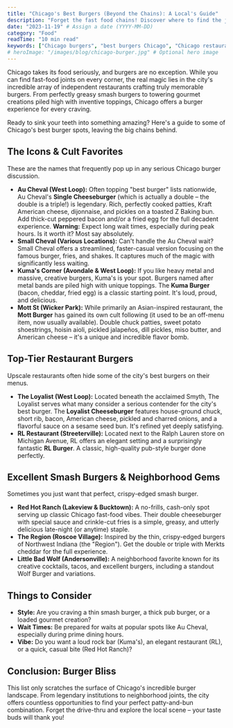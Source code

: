 ```yaml
---
title: "Chicago's Best Burgers (Beyond the Chains): A Local's Guide"
description: "Forget the fast food chains! Discover where to find the juiciest, most flavorful, and unique burgers Chicago has to offer, from smash burgers to gourmet creations."
date: "2023-11-19" # Assign a date (YYYY-MM-DD)
category: "Food"
readTime: "10 min read"
keywords: ["Chicago burgers", "best burgers Chicago", "Chicago restaurants", "Au Cheval burger", "Kuma's Corner", "Chicago food guide", "smash burger Chicago", "gourmet burger"]
# heroImage: "/images/blog/chicago-burger.jpg" # Optional hero image
---
```


Chicago takes its food seriously, and burgers are no exception. While you can find fast-food joints on every corner, the real magic lies in the city's incredible array of independent restaurants crafting truly memorable burgers. From perfectly greasy smash burgers to towering gourmet creations piled high with inventive toppings, Chicago offers a burger experience for every craving.

Ready to sink your teeth into something amazing? Here's a guide to some of Chicago's best burger spots, leaving the big chains behind.

## The Icons & Cult Favorites

These are the names that frequently pop up in any serious Chicago burger discussion.

*   **Au Cheval (West Loop):** Often topping "best burger" lists nationwide, Au Cheval's **Single Cheeseburger** (which is actually a double – the double is a triple!) is legendary. Rich, perfectly cooked patties, Kraft American cheese, dijonnaise, and pickles on a toasted Z Baking bun. Add thick-cut peppered bacon and/or a fried egg for the full decadent experience. **Warning:** Expect long wait times, especially during peak hours. Is it worth it? Most say absolutely.
*   **Small Cheval (Various Locations):** Can't handle the Au Cheval wait? Small Cheval offers a streamlined, faster-casual version focusing on the famous burger, fries, and shakes. It captures much of the magic with significantly less waiting.
*   **Kuma's Corner (Avondale & West Loop):** If you like heavy metal and massive, creative burgers, Kuma's is your spot. Burgers named after metal bands are piled high with unique toppings. The **Kuma Burger** (bacon, cheddar, fried egg) is a classic starting point. It's loud, proud, and delicious.
*   **Mott St (Wicker Park):** While primarily an Asian-inspired restaurant, the **Mott Burger** has gained its own cult following (it used to be an off-menu item, now usually available). Double chuck patties, sweet potato shoestrings, hoisin aioli, pickled jalapeños, dill pickles, miso butter, and American cheese – it's a unique and incredible flavor bomb.

## Top-Tier Restaurant Burgers

Upscale restaurants often hide some of the city's best burgers on their menus.

*   **The Loyalist (West Loop):** Located beneath the acclaimed Smyth, The Loyalist serves what many consider a serious contender for the city's best burger. The **Loyalist Cheeseburger** features house-ground chuck, short rib, bacon, American cheese, pickled and charred onions, and a flavorful sauce on a sesame seed bun. It's refined yet deeply satisfying.
*   **RL Restaurant (Streeterville):** Located next to the Ralph Lauren store on Michigan Avenue, RL offers an elegant setting and a surprisingly fantastic **RL Burger**. A classic, high-quality pub-style burger done perfectly.

## Excellent Smash Burgers & Neighborhood Gems

Sometimes you just want that perfect, crispy-edged smash burger.

*   **Red Hot Ranch (Lakeview & Bucktown):** A no-frills, cash-only spot serving up classic Chicago fast-food vibes. Their double cheeseburger with special sauce and crinkle-cut fries is a simple, greasy, and utterly delicious late-night (or anytime) staple.
*   **The Region (Roscoe Village):** Inspired by the thin, crispy-edged burgers of Northwest Indiana (the "Region"). Get the double or triple with Merkts cheddar for the full experience.
*   **Little Bad Wolf (Andersonville):** A neighborhood favorite known for its creative cocktails, tacos, and excellent burgers, including a standout Wolf Burger and variations.

## Things to Consider

*   **Style:** Are you craving a thin smash burger, a thick pub burger, or a loaded gourmet creation?
*   **Wait Times:** Be prepared for waits at popular spots like Au Cheval, especially during prime dining hours.
*   **Vibe:** Do you want a loud rock bar (Kuma's), an elegant restaurant (RL), or a quick, casual bite (Red Hot Ranch)?

## Conclusion: Burger Bliss

This list only scratches the surface of Chicago's incredible burger landscape. From legendary institutions to neighborhood joints, the city offers countless opportunities to find your perfect patty-and-bun combination. Forget the drive-thru and explore the local scene – your taste buds will thank you! 